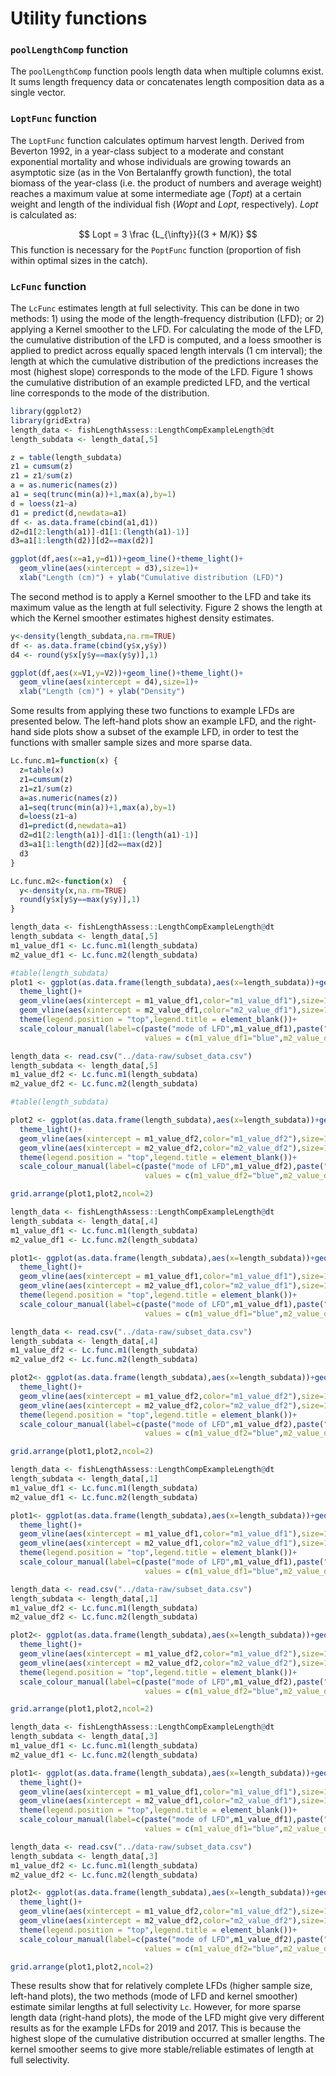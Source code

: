 # Utility functions

### `poolLengthComp` function

The `poolLengthComp` function pools length data when multiple columns exist. It sums length frequency data or concatenates length composition data as a single vector.

### `LoptFunc` function

The `LoptFunc` function calculates optimum harvest length. Derived from Beverton 1992, in a year-class subject to a moderate and constant exponential mortality and whose individuals are growing towards an asymptotic size (as in the Von Bertalanffy growth function), the total biomass of the year-class (i.e. the product of numbers and average weight) reaches a maximum value at some intermediate age ($Topt$) at a certain weight and length of the individual fish ($Wopt$ and $Lopt$, respectively). $Lopt$ is calculated as:

$$
Lopt = 3 \frac {L_{\infty}}{(3 + M/K)}
$$
This function is necessary for the `PoptFunc` function (proportion of fish within optimal sizes in the catch).

### `LcFunc` function

The `LcFunc` estimates length at full selectivity. This can be done in two methods: 1) using the mode of the length-frequency distribution (LFD); or 2) applying a Kernel smoother to the LFD. For calculating the mode of the LFD, the cumulative distribution of the LFD is computed, and a loess smoother is applied to predict across equally spaced length intervals (1 cm interval); the length at which the cumulative distribution of the predictions increases the most (highest slope) corresponds to the mode of the LFD. Figure 1 shows the cumulative distribution of an example predicted LFD, and the vertical line corresponds to the mode of the distribution.

```r
library(ggplot2)
library(gridExtra)
length_data <- fishLengthAssess::LengthCompExampleLength@dt
length_subdata <- length_data[,5]

z = table(length_subdata)
z1 = cumsum(z)
z1 = z1/sum(z)
a = as.numeric(names(z))
a1 = seq(trunc(min(a))+1,max(a),by=1)
d = loess(z1~a)
d1 = predict(d,newdata=a1)
df <- as.data.frame(cbind(a1,d1))
d2=d1[2:length(a1)]-d1[1:(length(a1)-1)]
d3=a1[1:length(d2)][d2==max(d2)]

ggplot(df,aes(x=a1,y=d1))+geom_line()+theme_light()+
  geom_vline(aes(xintercept = d3),size=1)+
  xlab("Length (cm)") + ylab("Cumulative distribution (LFD)")

```

The second method is to apply a Kernel smoother to the LFD and take its maximum value as the length at full selectivity. Figure 2 shows the length at which the Kernel smoother estimates highest density estimates.

```r
y<-density(length_subdata,na.rm=TRUE)
df <- as.data.frame(cbind(y$x,y$y))
d4 <- round(y$x[y$y==max(y$y)],1)

ggplot(df,aes(x=V1,y=V2))+geom_line()+theme_light()+
  geom_vline(aes(xintercept = d4),size=1)+
  xlab("Length (cm)") + ylab("Density")

```


Some results from applying these two functions to example LFDs are presented below. The left-hand plots show an example LFD, and the right-hand side plots show a subset of the example LFD, in order to test the functions with smaller sample sizes and more sparse data.

```r
Lc.func.m1=function(x) {
  z=table(x)
  z1=cumsum(z)
  z1=z1/sum(z)
  a=as.numeric(names(z))
  a1=seq(trunc(min(a))+1,max(a),by=1)
  d=loess(z1~a)
  d1=predict(d,newdata=a1)
  d2=d1[2:length(a1)]-d1[1:(length(a1)-1)]
  d3=a1[1:length(d2)][d2==max(d2)]
  d3
}

Lc.func.m2<-function(x)  {
  y<-density(x,na.rm=TRUE)
  round(y$x[y$y==max(y$y)],1)
}
```


```r
length_data <- fishLengthAssess::LengthCompExampleLength@dt
length_subdata <- length_data[,5]
m1_value_df1 <- Lc.func.m1(length_subdata)
m2_value_df1 <- Lc.func.m2(length_subdata)

#table(length_subdata)
plot1 <- ggplot(as.data.frame(length_subdata),aes(x=length_subdata))+geom_histogram(colour="black",position = "identity",fill="grey")+
  theme_light()+
  geom_vline(aes(xintercept = m1_value_df1,color="m1_value_df1"),size=1.5)+
  geom_vline(aes(xintercept = m2_value_df1,color="m2_value_df1"),size=1.5)+
  theme(legend.position = "top",legend.title = element_blank())+
  scale_colour_manual(label=c(paste("mode of LFD",m1_value_df1),paste("Kernel smoother",m2_value_df1)),
                              values = c(m1_value_df1="blue",m2_value_df1="red"))

length_data <- read.csv("../data-raw/subset_data.csv")
length_subdata <- length_data[,5]
m1_value_df2 <- Lc.func.m1(length_subdata)
m2_value_df2 <- Lc.func.m2(length_subdata)

#table(length_subdata)

plot2 <- ggplot(as.data.frame(length_subdata),aes(x=length_subdata))+geom_histogram(colour="black",position = "identity",fill="grey")+
  theme_light()+
  geom_vline(aes(xintercept = m1_value_df2,color="m1_value_df2"),size=1.5)+
  geom_vline(aes(xintercept = m2_value_df2,color="m2_value_df2"),size=1.5)+
  theme(legend.position = "top",legend.title = element_blank())+
  scale_colour_manual(label=c(paste("mode of LFD",m1_value_df2),paste("Kernel smoother",m2_value_df2)),
                              values = c(m1_value_df2="blue",m2_value_df2="red"))

grid.arrange(plot1,plot2,ncol=2)

```


```r
length_data <- fishLengthAssess::LengthCompExampleLength@dt
length_subdata <- length_data[,4]
m1_value_df1 <- Lc.func.m1(length_subdata)
m2_value_df1 <- Lc.func.m2(length_subdata)

plot1<- ggplot(as.data.frame(length_subdata),aes(x=length_subdata))+geom_histogram(colour="black",position = "identity",fill="grey")+
  theme_light()+
  geom_vline(aes(xintercept = m1_value_df1,color="m1_value_df1"),size=1.5)+
  geom_vline(aes(xintercept = m2_value_df1,color="m2_value_df1"),size=1.5)+
  theme(legend.position = "top",legend.title = element_blank())+
  scale_colour_manual(label=c(paste("mode of LFD",m1_value_df1),paste("Kernel smoother",m2_value_df1)),
                              values = c(m1_value_df1="blue",m2_value_df1="red"))

length_data <- read.csv("../data-raw/subset_data.csv")
length_subdata <- length_data[,4]
m1_value_df2 <- Lc.func.m1(length_subdata)
m2_value_df2 <- Lc.func.m2(length_subdata)

plot2<- ggplot(as.data.frame(length_subdata),aes(x=length_subdata))+geom_histogram(colour="black",position = "identity",fill="grey")+
  theme_light()+
  geom_vline(aes(xintercept = m1_value_df2,color="m1_value_df2"),size=1.5)+
  geom_vline(aes(xintercept = m2_value_df2,color="m2_value_df2"),size=1.5)+
  theme(legend.position = "top",legend.title = element_blank())+
  scale_colour_manual(label=c(paste("mode of LFD",m1_value_df2),paste("Kernel smoother",m2_value_df2)),
                              values = c(m1_value_df2="blue",m2_value_df2="red"))

grid.arrange(plot1,plot2,ncol=2)
```


```r
length_data <- fishLengthAssess::LengthCompExampleLength@dt
length_subdata <- length_data[,1]
m1_value_df1 <- Lc.func.m1(length_subdata)
m2_value_df1 <- Lc.func.m2(length_subdata)

plot1<- ggplot(as.data.frame(length_subdata),aes(x=length_subdata))+geom_histogram(colour="black",position = "identity",fill="grey")+
  theme_light()+
  geom_vline(aes(xintercept = m1_value_df1,color="m1_value_df1"),size=1.5)+
  geom_vline(aes(xintercept = m2_value_df1,color="m2_value_df1"),size=1.5)+
  theme(legend.position = "top",legend.title = element_blank())+
  scale_colour_manual(label=c(paste("mode of LFD",m1_value_df1),paste("Kernel smoother",m2_value_df1)),
                              values = c(m1_value_df1="blue",m2_value_df1="red"))

length_data <- read.csv("../data-raw/subset_data.csv")
length_subdata <- length_data[,1]
m1_value_df2 <- Lc.func.m1(length_subdata)
m2_value_df2 <- Lc.func.m2(length_subdata)

plot2<- ggplot(as.data.frame(length_subdata),aes(x=length_subdata))+geom_histogram(colour="black",position = "identity",fill="grey")+
  theme_light()+
  geom_vline(aes(xintercept = m1_value_df2,color="m1_value_df2"),size=1.5)+
  geom_vline(aes(xintercept = m2_value_df2,color="m2_value_df2"),size=1.5)+
  theme(legend.position = "top",legend.title = element_blank())+
  scale_colour_manual(label=c(paste("mode of LFD",m1_value_df2),paste("Kernel smoother",m2_value_df2)),
                              values = c(m1_value_df2="blue",m2_value_df2="red"))

grid.arrange(plot1,plot2,ncol=2)
```


```r
length_data <- fishLengthAssess::LengthCompExampleLength@dt
length_subdata <- length_data[,3]
m1_value_df1 <- Lc.func.m1(length_subdata)
m2_value_df1 <- Lc.func.m2(length_subdata)

plot1<- ggplot(as.data.frame(length_subdata),aes(x=length_subdata))+geom_histogram(colour="black",position = "identity",fill="grey")+
  theme_light()+
  geom_vline(aes(xintercept = m1_value_df1,color="m1_value_df1"),size=1.5)+
  geom_vline(aes(xintercept = m2_value_df1,color="m2_value_df1"),size=1.5)+
  theme(legend.position = "top",legend.title = element_blank())+
  scale_colour_manual(label=c(paste("mode of LFD",m1_value_df1),paste("Kernel smoother",m2_value_df1)),
                              values = c(m1_value_df1="blue",m2_value_df1="red"))

length_data <- read.csv("../data-raw/subset_data.csv")
length_subdata <- length_data[,3]
m1_value_df2 <- Lc.func.m1(length_subdata)
m2_value_df2 <- Lc.func.m2(length_subdata)

plot2<- ggplot(as.data.frame(length_subdata),aes(x=length_subdata))+geom_histogram(colour="black",position = "identity",fill="grey")+
  theme_light()+
  geom_vline(aes(xintercept = m1_value_df2,color="m1_value_df2"),size=1.5)+
  geom_vline(aes(xintercept = m2_value_df2,color="m2_value_df2"),size=1.5)+
  theme(legend.position = "top",legend.title = element_blank())+
  scale_colour_manual(label=c(paste("mode of LFD",m1_value_df2),paste("Kernel smoother",m2_value_df2)),
                              values = c(m1_value_df2="blue",m2_value_df2="red"))

grid.arrange(plot1,plot2,ncol=2)
```


These results show that for relatively complete LFDs (higher sample size, left-hand plots), the two methods (mode of LFD and kernel smoother) estimate similar lengths at full selectivity `Lc`. However, for more sparse length data (right-hand plots), the mode of the LFD might give very different results as for the example LFDs for 2019 and 2017. This is because the highest slope of the cumulative distribution occurred at smaller lengths. The kernel smoother seems to give more stable/reliable estimates of length at full selectivity.


